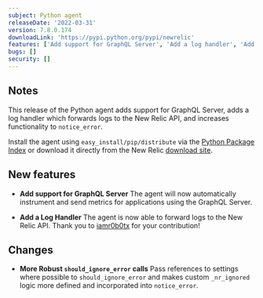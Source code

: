 ```yaml
---
subject: Python agent
releaseDate: '2022-03-31'
version: 7.8.0.174
downloadLink: 'https://pypi.python.org/pypi/newrelic'
features: ['Add support for GraphQL Server', 'Add a log handler', 'Add more robust `should_ignore_error` calls']
bugs: []
security: []
---
```


## Notes

This release of the Python agent adds support for GraphQL Server, adds a log handler which forwards logs to the New Relic API, and increases functionality to `notice_error`.

Install the agent using `easy_install/pip/distribute` via the [Python Package Index](https://pypi.python.org/pypi/newrelic) or download it directly from the New Relic [download site](https://download.newrelic.com/python_agent/release).

## New features

* **Add support for GraphQL Server**
  The agent will now automatically instrument and send metrics for applications using the GraphQL Server.

* **Add a Log Handler**
  The agent is now able to forward logs to the New Relic API.  Thank you to [iamr0b0tx](https://github.com/iamr0b0tx) for your contribution!

## Changes

* **More Robust `should_ignore_error` calls**
  Pass references to settings where possible to `should_ignore_error` and makes custom `_nr_ignored` logic more defined and incorporated into `notice_error`.
